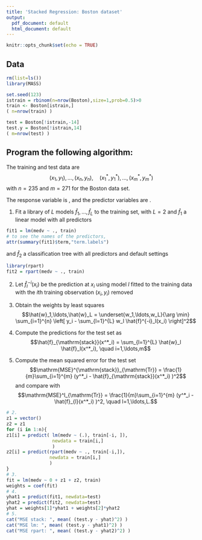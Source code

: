 ```yaml
---
title: 'Stacked Regression: Boston dataset'
output:
  pdf_document: default
  html_document: default
---
```



```r
knitr::opts_chunk$set(echo = TRUE)
```

## Data

```r
rm(list=ls())
library(MASS)

set.seed(123)
istrain = rbinom(n=nrow(Boston),size=1,prob=0.5)>0
train <- Boston[istrain,]
( n=nrow(train) )

test = Boston[!istrain,-14]
test.y = Boston[!istrain,14]
( m=nrow(test) )
```

## Program the following algorithm:

The training and test data are 
$$(x_1,y_1),\ldots,(x_n,y_n),\quad (x^*_1,y^*_1),\ldots,(x^*_m,y^*_m)$$
with $n=235$ and $m=271$ for the Boston data set. 

The response variable is \texttt{medv}, and the
predictor variables are \texttt{crim, zn, indus, chas, nox, rm, age, dis, rad, tax, ptratio, black, lstat}. 

1. Fit a library of $L$ models $\hat{f}_1,\ldots,\hat{f}_L$ to the training set, with $L=2$ and $\hat{f}_1$ a linear model with all predictors
```r
fit1 = lm(medv ~ ., train)
# to see the names of the predictors, 
attr(summary(fit1)$term,"term.labels") 
```
and $\hat{f}_2$ a classification tree with all predictors and default settings
```r
library(rpart)
fit2 = rpart(medv ~ ., train)
```

2. Let $\hat{f}^{-i}_l(x_i)$ be the prediction at $x_i$ using model $l$ fitted to the training data with the
$i$th training observation $(x_i,y_i)$ removed

3. Obtain the weights by least squares
$$\hat{w}_1,\ldots,\hat{w}_L = \underset{w_1,\ldots,w_L}{\arg \min} \sum_{i=1}^{n} \left[ y_i - \sum_{l=1}^{L} w_l \hat{f}^{-i}_l(x_i) \right]^2$$

4. Compute the predictions for the test set as
$$\hat{f}_{\mathrm{stack}}(x^*_i) = \sum_{l=1}^{L} \hat{w}_l  \hat{f}_l(x^*_i), \quad i=1,\ldots,m$$
5. Compute the mean squared error for the test set
$$\mathrm{MSE}^{\mathrm{stack}}_{\mathrm{Tr}} = \frac{1}{m}\sum_{i=1}^{m} (y^*_i - \hat{f}_{\mathrm{stack}}(x^*_i) )^2$$ and compare with
$$\mathrm{MSE}^l_{\mathrm{Tr}} = \frac{1}{m}\sum_{i=1}^{m} (y^*_i - \hat{f}_{l}(x^*_i) )^2, \quad l=1,\ldots,L.$$


```r
# 2.
z1 = vector()
z2 = z1
for (i in 1:n){
z1[i] = predict( lm(medv ~ (.), train[-i, ]), 
                 newdata = train[i,]
                 )
z2[i] = predict(rpart(medv ~ ., train[-i,]), 
                newdata = train[i,]
                ) 
}
# 3. 
fit = lm(medv ~ 0 + z1 + z2, train)
weights = coef(fit)
# 4. 
yhat1 = predict(fit1, newdata=test)
yhat2 = predict(fit2, newdata=test)
yhat = weights[1]*yhat1 + weights[2]*yhat2
# 5.
cat("MSE stack: ", mean( (test.y - yhat)^2) ) 
cat("MSE lm: ", mean( (test.y - yhat1)^2) ) 
cat("MSE rpart: ", mean( (test.y - yhat2)^2) ) 
```